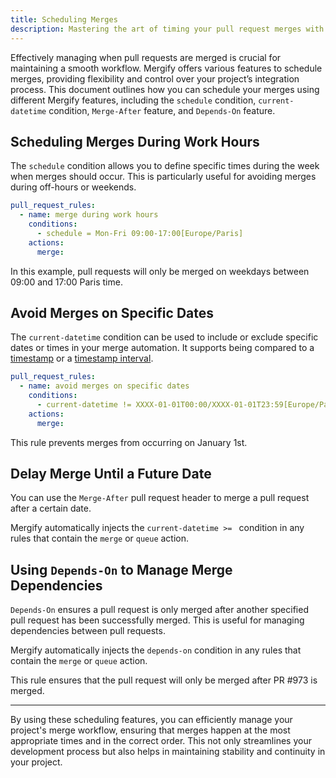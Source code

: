 ```yaml
---
title: Scheduling Merges
description: Mastering the art of timing your pull request merges with Mergify's scheduling features.
---
```



Effectively managing when pull requests are merged is crucial for maintaining a
smooth workflow. Mergify offers various features to schedule merges, providing
flexibility and control over your project’s integration process. This document
outlines how you can schedule your merges using different Mergify features,
including the `schedule` condition, `current-datetime` condition, `Merge-After`
feature, and `Depends-On` feature.

## Scheduling Merges During Work Hours

The `schedule` condition allows you to define specific times during the week
when merges should occur. This is particularly useful for avoiding merges
during off-hours or weekends.

```yaml
pull_request_rules:
  - name: merge during work hours
    conditions:
      - schedule = Mon-Fri 09:00-17:00[Europe/Paris]
    actions:
      merge:
```
In this example, pull requests will only be merged on weekdays between 09:00
and 17:00 Paris time.

## Avoid Merges on Specific Dates

The `current-datetime` condition can be used to include or exclude specific
dates or times in your merge automation. It supports being compared to a
[timestamp](/configuration/data-types/#timestamp) or a [timestamp
interval](/configuration/data-types/#timestamp-interval).

```yaml
pull_request_rules:
  - name: avoid merges on specific dates
    conditions:
      - current-datetime != XXXX-01-01T00:00/XXXX-01-01T23:59[Europe/Paris]
    actions:
      merge:
```

This rule prevents merges from occurring on January 1st.

## Delay Merge Until a Future Date

You can use the `Merge-After` pull request header to merge a pull request after
a certain date.

<Screenshot src={mergeAfterBody} />

Mergify automatically injects the `current-datetime >= ` condition in any rules
that contain the `merge` or `queue` action.

<Screenshot src={mergeAfterSummary} />

## Using `Depends-On` to Manage Merge Dependencies

`Depends-On` ensures a pull request is only merged after another specified pull
request has been successfully merged. This is useful for managing dependencies
between pull requests.

<Screenshot src={dependsOnBody} />

Mergify automatically injects the `depends-on` condition in any rules
that contain the `merge` or `queue` action.

<Screenshot src={dependsOnSummary} />

This rule ensures that the pull request will only be merged after PR #973 is
merged.

---

By using these scheduling features, you can efficiently manage your project's
merge workflow, ensuring that merges happen at the most appropriate times and
in the correct order. This not only streamlines your development process but
also helps in maintaining stability and continuity in your project.
